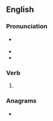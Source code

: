 ==English==

===Pronunciation===
* {{a|US}} {{IPA|/oʊ.vɚ.tʊk/|lang=en}}
* {{audio|En-us-overtook.ogg|Audio (US)|lang=en}}
* {{rhymes|ʊk|lang=en}}

===Verb===
{{head|en|verb form}}

# {{en-simple past of|overtake}}

===Anagrams===
* {{anagrams|en|a=ekooortv|took over}}
